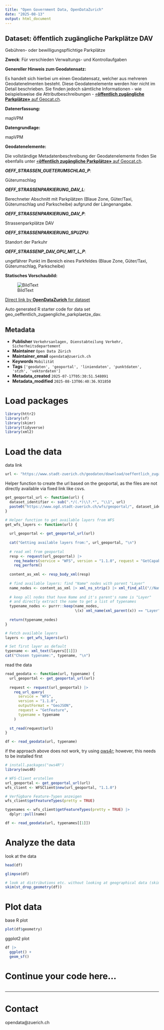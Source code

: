 ```yaml
---
title: "Open Government Data, OpenDataZurich"
date: "2025-08-13"
output: html_document
---
```


## Dataset: öffentlich zugängliche Parkplätze DAV

Gebühren- oder bewilligungspflichtige Parkplätze

**Zweck**: Für verschieden Verwaltungs- und Kontrollaufgaben

**Genereller Hinweis zum Geodatensatz:**

Es handelt sich hierbei um einen Geodatensatz, welcher aus mehreren Geodatenelmenten besteht. Diese Geodatenelemente werden hier nicht im Detail beschrieben. Sie finden jedoch sämtliche Informationen - wie beispielsweise die Attributbeschreibungen - [«**öffentlich zugängliche Parkplätze»** auf Geocat.ch](https://www.geocat.ch/geonetwork/srv/ger/catalog.search#/metadata/809a40eb-32a5-4873-aac9-fa9776c0a687).
			   

**Datenerfassung:**

mapVPM

**Datengrundlage:**

mapVPM

**Geodatenelemente:**

Die vollständige Metadatenbeschreibung der Geodatenelemente finden Sie ebenfalls unter [«**öffentlich zugängliche Parkplätze»** auf Geocat.ch](https://www.geocat.ch/geonetwork/srv/ger/md.viewer#/full_view/809a40eb-32a5-4873-aac9-fa9776c0a687).

***OEFF_STRASSEN_GUETERUMSCHLAG_P***: 

Güterumschlag


***OEFF_STRASSENPARKIERUNG_DAV_L***: 

Berechneter Abschnitt mit Parkplätzen (Blaue Zone, Güter/Taxi, Güterumschlag und Parkscheibe) aufgrund der Längenangabe.


***OEFF_STRASSENPARKIERUNG_DAV_P***: 

Strassenparkplätze DAV


***OEFF_STRASSENPARKIERUNG_SPUZPU***: 

Standort der Parkuhr


***OEFF_STRASSENP_DAV_OPU_MIT_L_P***: 

ungefährer Punkt im Bereich eines Parkfeldes (Blaue Zone, Güter/Taxi, Güterumschlag, Parkscheibe)




**Statisches Vorschaubild:**

![BildText](https://www.gis.stadt-zuerich.ch/zueriplan_docs/geocat/809a40eb-32a5-4873-aac9-fa9776c0a687.png)



[Direct link by **OpenDataZurich** for dataset](https://data.stadt-zuerich.ch/dataset/geo_oeffentlich_zugaengliche_parkplaetze_dav)

Auto generated R starter code for data set geo_oeffentlich_zugaengliche_parkplaetze_dav.

## Metadata

- **Publisher** `Verkehrsanlagen, Dienstabteilung Verkehr, Sicherheitsdepartement`
- **Maintainer** `Open Data Zürich`
- **Maintainer_email** `opendata@zuerich.ch`
- **Keywords** `Mobilität`
- **Tags** `['geodaten', 'geoportal', 'liniendaten', 'punktdaten', 'stzh', 'vektordaten']`
- **Metadata_created** `2025-07-17T05:30:51.548091`
- **Metadata_modified** `2025-08-13T06:40:36.931850`


# Load packages

```r
library(httr2)
library(sf)
library(skimr)
library(tidyverse)
library(xml2)
```

# Load the data

data link
```r
url <- "https://www.stadt-zuerich.ch/geodaten/download/oeffentlich_zugaengliche_Parkplaetze_DAV?format=geojson_link"
```


Helper function to create the url based on the geoportal, as the files are not directly available via fixed link like csvs.
```r
get_geoportal_url <- function(url) {
  dataset_identifier <- sub(".*/(.*)\\?.*", "\\1", url)
  paste0("https://www.ogd.stadt-zuerich.ch/wfs/geoportal/", dataset_identifier)
}
```

```r
# Helper function to get available layers from WFS
get_wfs_layers <- function(url) {
  
  url_geoportal <- get_geoportal_url(url)
  
  cat("Getting available layers from:", url_geoportal, "\n")
  
  # read xml from geoportal
  resp <- request(url_geoportal) |> 
    req_headers(service = "WFS", version = "1.1.0", request = "GetCapabilities") |> 
    req_perform()
  
  content_as_xml <- resp_body_xml(resp)
  
  # find available layers: find "Name" nodes with parent "Layer"
  name_nodes <- content_as_xml |> xml_ns_strip() |> xml_find_all("//Name")
  
  # keep all nodes that have Name and it's parent's name is "Layer"
  # and directly extract the name to get a list of typenames
  typename_nodes <- purrr::keep(name_nodes,
                                \(x) xml_name(xml_parent(x)) == "Layer")
  
  return(typename_nodes)
}

# Fetch available layers
layers <- get_wfs_layers(url)

# Set first layer as default
typename <- xml_text(layers[[1]])
cat("Chosen typename:", typename, "\n")
```

read the data
```r
read_geodata <- function(url, typename) {
  url_geoportal <- get_geoportal_url(url)
  
  request <- request(url_geoportal) |>
    req_url_query(
      service = "WFS",
      version = "1.1.0",
      outputFormat = "GeoJSON",
      request = "GetFeature",
      typename = typename
    )
  
  st_read(request$url)
}

df <- read_geodata(url, typename)
```

if the approach above does not work, try using [ows4r](https://eblondel.github.io/ows4R/); however, this needs to be installed first
```r
# install.packages("ows4R")
library(ows4R)

# WFS-Client erstellen
url_geoportal <- get_geoportal_url(url)
wfs_client <- WFSClient$new(url_geoportal, "1.1.0")

# Verfügbare Feature-Typen anzeigen
wfs_client$getFeatureTypes(pretty = TRUE)

typenames <- wfs_client$getFeatureTypes(pretty = TRUE) |> 
  dplyr::pull(name)

df <- read_geodata(url, typenames[[1]])
```

# Analyze the data

look at the data
```r
head(df)
```

```r
glimpse(df)
```

```r
# look at distributions etc. without looking at geographical data (skim cannot deal with geometries)
skim(st_drop_geometry(df))
```

# Plot data

base R plot
```r
plot(df$geometry)
```

ggplot2 plot
```r
df |>
  ggplot() +
  geom_sf()
```

# Continue your code here...

```r

```

------------------------------------------------------------------------

# Contact

opendata@zuerich.ch

